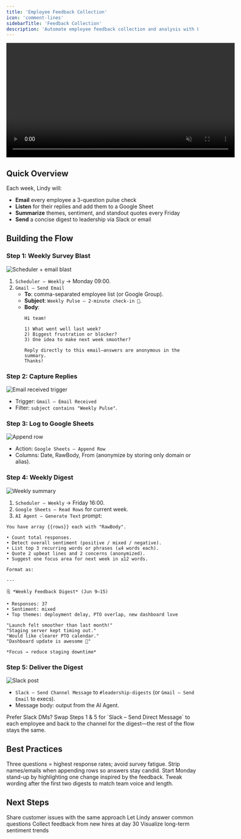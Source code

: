 ```yaml
---
title: 'Employee Feedback Collection'
icon: 'comment-lines'
sidebarTitle: 'Feedback Collection'
description: 'Automate employee feedback collection and analysis with Lindy'
---
```


<div style={{ display: 'flex', justifyContent: 'center', margin: '2rem 0' }}>
  <div className="video-card">
    <video
      src="/videos/triggers.mp4"
      width="600"
      autoPlay
      muted
      loop
      playsInline
      style={{ display: 'block', width: '100%' }}
    />
  </div>
</div>

## Quick Overview

Each week, Lindy will:

- **Email** every employee a 3-question pulse check  
- **Listen** for their replies and add them to a Google Sheet  
- **Summarize** themes, sentiment, and standout quotes every Friday  
- **Send** a concise digest to leadership via Slack or email  

## Building the Flow

### Step 1: Weekly Survey Blast

<Frame>
  <img src="/lindy-brand-assets/placeholder.png" alt="Scheduler + email blast" />
</Frame>

1. `Scheduler – Weekly` → Monday 09:00.  
2. `Gmail – Send Email`  
   - **To**: comma-separated employee list (or Google Group).  
   - **Subject**: `Weekly Pulse – 2-minute check-in 🙌`.  
   - **Body**:  
     ```
     Hi team!

     1) What went well last week?  
     2) Biggest frustration or blocker?  
     3) One idea to make next week smoother?

     Reply directly to this email—answers are anonymous in the summary.
     Thanks!
     ```

### Step 2: Capture Replies

<Frame>
  <img src="/lindy-brand-assets/placeholder.png" alt="Email received trigger" />
</Frame>

- Trigger: `Gmail – Email Received`  
- Filter: `subject contains "Weekly Pulse"`.

### Step 3: Log to Google Sheets

<Frame>
  <img src="/lindy-brand-assets/placeholder.png" alt="Append row" />
</Frame>

- Action: `Google Sheets – Append Row`  
- Columns: Date, RawBody, From (anonymize by storing only domain or alias).

### Step 4: Weekly Digest

<Frame>
  <img src="/lindy-brand-assets/placeholder.png" alt="Weekly summary" />
</Frame>

1. `Scheduler – Weekly` → Friday 16:00.  
2. `Google Sheets – Read Rows` for current week.  
3. `AI Agent – Generate Text` prompt:

```
You have array {{rows}} each with "RawBody".

• Count total responses.
• Detect overall sentiment (positive / mixed / negative).
• List top 3 recurring words or phrases (≤4 words each).
• Quote 2 upbeat lines and 2 concerns (anonymized).
• Suggest one focus area for next week in ≤12 words.

Format as:

---

🗒️ *Weekly Feedback Digest* (Jun 9–15)

• Responses: 37
• Sentiment: mixed
• Top themes: deployment delay, PTO overlap, new dashboard love

"Launch felt smoother than last month!"
"Staging server kept timing out."
"Would like clearer PTO calendar."
"Dashboard update is awesome 👏"

*Focus → reduce staging downtime*
```

### Step 5: Deliver the Digest

<Frame>
  <img src="/lindy-brand-assets/placeholder.png" alt="Slack post" />
</Frame>

- `Slack – Send Channel Message` to `#leadership-digests` (or `Gmail – Send Email` to execs).  
- Message body: output from the AI Agent.

<Tip>
Prefer Slack DMs? Swap Steps 1 & 5 for `Slack – Send Direct Message` to each employee and back to the channel for the digest—the rest of the flow stays the same.
</Tip>

## Best Practices

<AccordionGroup>
  <Accordion title="Keep It Short">
    Three questions = highest response rates; avoid survey fatigue.
  </Accordion>
  
  <Accordion title="Reinforce Anonymity">
    Strip names/emails when appending rows so answers stay candid.
  </Accordion>
  
  <Accordion title="Close the Loop">
    Start Monday stand-up by highlighting one change inspired by the feedback.
  </Accordion>
  
  <Accordion title="Iterate on Prompts">
    Tweak wording after the first two digests to match team voice and length.
  </Accordion>
</AccordionGroup>

## Next Steps

<CardGroup cols={2}>
  <Card title="Daily Support Digest" href="/tutorials/support-digest" icon="chart-line">
    Share customer issues with the same approach
  </Card>
  <Card title="Smart Support Email" href="/tutorials/smart-support" icon="life-ring">
    Let Lindy answer common questions
  </Card>
  <Card title="Onboarding Survey" href="/tutorials/onboarding-survey" icon="clipboard-list">
    Collect feedback from new hires at day 30
  </Card>
  <Card title="Retention Dashboard" href="/tutorials/retention-dashboard" icon="chart-pie">
    Visualize long-term sentiment trends
  </Card>
</CardGroup>